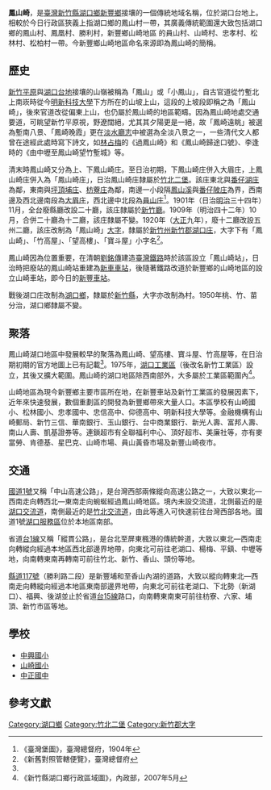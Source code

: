 {{noteTA　
|1 = zh-cn:庄; zh-hk:庄; zh-tw:庄;
}}
'''鳳山崎'''，是[[臺灣|臺灣]][[新竹縣|新竹縣]][[湖口鄉|湖口鄉]][[新豐鄉_(台灣)|新豐鄉]]接壤的一個傳統地域名稱，位於湖口台地上。相較於今日行政區狹義上指湖口鄉的鳳山村一帶，其廣義傳統範圍還大致包括湖口鄉的鳳山村、鳳凰村、勝利村，新豐鄉山崎地區
的員山村、山崎村、忠孝村、松林村、松柏村一帶。今新豐鄉山崎地區命名來源即為鳳山崎的簡稱。

==歷史==
[[新竹平原|新竹平原]]與[[湖口台地|湖口台地]]接壤的山嶺被稱為「鳳山」或「小鳳山」，自古官道從竹塹北上南崁時從今[[明新科技大學|明新科技大學]]下方所在的山坡上山，這段的上坡段即稱之為「鳳山崎」，後來官道改從偏東上山，也仍屬於鳳山崎的地區範疇。因為鳳山崎地處交通要道，可眺望新竹平原視，野遼闊絕，尤其其夕陽更是一絕，故「鳳崎遠眺」被選為塹南八景、「鳳崎晚霞」更在[[淡水廳志|淡水廳志]]中被選為全淡八景之一，一些清代文人都曾在途經此處時寫下詩文，如[[林占梅|林占梅]]的《過鳳山崎》和《鳳山崎歸途口號》、李逢時的《由中壢至鳳山崎望竹塹城》等。

清末時鳳山崎又分為上、下鳳山崎庄。至日治初期，下鳳山崎庄併入大眉庄，上鳳山崎庄併入為「鳳山崎庄」，日治鳳山崎庄隸屬於[[竹北二堡|竹北二堡]]。該庄東北與[[番仔湖庄|番仔湖庄]]為鄰，東南與[[坪頂埔庄|坪頂埔庄]]、[[枋寮_(新竹縣)|枋藔庄]]為鄰，南邊一小段隔[[鳳山溪|鳳山溪]]與[[番仔陂庄|番仔陂庄]]為界，西南邊及西北邊南段為[[大眉庄|大眉庄]]，西北邊中北段為[[員山_(新竹縣)|員山庄]]<ref name="臺灣堡圖">《臺灣堡圖》，臺灣總督府，1904年</ref>。1901年（日治[[明治|明治]]三十四年）11月，全台廢縣廳改設二十廳，該庄隸屬於[[新竹廳|新竹廳]]。1909年（明治四十二年）10月，合併二十廳為十二廳，該庄隸屬不變。1920年（[[大正|大正]]九年），廢十二廳改設五州二廳，該庄改制為「鳳山崎」[[大字|大字]]，隸屬於[[新竹州|新竹州]][[新竹郡|新竹郡]][[湖口庄|湖口庄]]，大字下有「鳳山崎」、「竹高屋」、「望高樓」、「寶斗屋」小字名<ref>《新舊對照管轄便覽》，臺灣總督府</ref>。

鳳山崎因為位置重要，在清朝[[劉銘傳|劉銘傳]]建造[[臺灣鐵路_(清朝)|臺灣鐵路]]時於該區設立「鳳山崎站」，日治時把廢站的鳳山崎站重建為[[新車車站|新車車站]]，後隨著鐵路改道於新豐鄉的山崎地區的設立山崎車站，即今日的[[新豐車站_(台灣)|新豐車站]]。

戰後湖口庄改制為[[湖口鄉|湖口鄉]]，隸屬於[[新竹縣|新竹縣]]，大字亦改制為村。1950年桃、竹、苗分治，湖口鄉隸屬不變。

==聚落==
鳳山崎湖口地區中發展較早的聚落為鳳山崎、望高樓、寶斗屋、竹高屋等，在日治期初期的官方地圖上已有記載<ref name="臺灣堡圖"/>。1975年，[[湖口工業區|湖口工業區]]（後改名新竹工業區）設立，其後又擴大範圍。鳳山崎的湖口地區除西南部外，大多屬於工業區範圍內<ref>《新竹縣湖口鄉行政區域圖》，內政部，2007年5月</ref>。

山崎地區為現今新豐鄉主要市區所在地，在新豐車站及新竹工業區的發展因素下，近年來快速發展，數個重劃區的開發為新豐鄉帶來大量人口。本區學校有山崎國小、松林國小、忠孝國中、忠信高中、仰德高中、明新科技大學等。金融機構有山崎郵局、新竹三信、華南銀行、玉山銀行、台中商業銀行、新光人壽、富邦人壽、南山人壽、凱基證券等。連鎖超市有全聯福利中心、頂好超市、美廉社等，亦有麥當勞、肯德基、星巴克、山崎市場、員山黃昏市場及新豐山崎夜市。

==交通==
[[中山高速公路|國道1號]]又稱「中山高速公路」，是台灣西部兩條縱向高速公路之一，大致以東北—西南走向轉西北—東南走向蜿蜒經過鳳山崎地區。境內未設交流道，北側最近的是[[湖口交流道|湖口交流道]]，南側最近的是[[竹北交流道|竹北交流道]]，由此等進入可快速前往台灣西部各地。國道1號[[湖口服務區|湖口服務區]]位於本地區南部。

省道[[台1線|台1線]]又稱「縱貫公路」，是台北至屏東楓港的傳統幹道，大致以東北—西南走向轉縱向經過本地區西北部邊界地帶，向東北可前往老湖口、楊梅、平鎮、中壢等地，向南轉東南再轉南可前往竹北、新竹、香山、頭份等地。

[[縣道117號|縣道117號]]（勝利路二段）是新豐埔和至香山內湖的道路，大致以縱向轉東北—西南走向轉縱向經過本地區東南部邊界地帶，向東北可前往老湖口、下北勢（新湖口）、福興、後湖並止於省道[[台15線|台15線]]路口，向南轉東南東可前往枋寮、六家、埔頂、新竹市區等地。

==學校==
*[[中興國小|中興國小]]
*[[山崎國小|山崎國小]]
*[[新竹縣立中正國民中學|中正國中]]

==參考文獻==
{{reflist}}
{{新竹郡}}

[[Category:湖口鄉|Category:湖口鄉]]
[[Category:竹北二堡|Category:竹北二堡]]
[[Category:新竹郡大字|Category:新竹郡大字]]